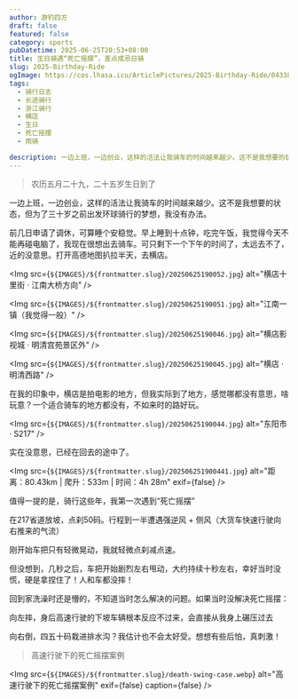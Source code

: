 ```yaml
---
author: 游钓四方
draft: false
featured: false
category: sports
pubDatetime: 2025-06-25T20:53+08:00
title: 生日骑遇“死亡摇摆”，差点成忌日骑
slug: 2025-Birthday-Ride
ogImage: https://cos.lhasa.icu/ArticlePictures/2025-Birthday-Ride/0433873e45e10e6.jpg
tags:
  - 骑行日志
  - 长途骑行
  - 浙江骑行
  - 横店
  - 生日
  - 死亡摇摆
  - 雨骑

description: 一边上班，一边创业，这样的活法让我骑车的时间越来越少。这不是我想要的状态，但为了三十岁之前出发环球骑行的梦想，我没有办法。
---
```



> 农历五月二十九，二十五岁生日到了

一边上班，一边创业，这样的活法让我骑车的时间越来越少。这不是我想要的状态，但为了三十岁之前出发环球骑行的梦想，我没有办法。

前几日申请了调休，可算睡个安稳觉。早上睡到十点钟，吃完午饭，我觉得今天不能再碰电脑了，我现在很想出去骑车。可只剩下一个下午的时间了，太远去不了，近的没意思。打开高德地图扒拉半天，去横店。

<Img
  src={`${IMAGES}/${frontmatter.slug}/20250625190052.jpg`}
  alt="横店十里街 · 江南大桥方向"
/>

<Img
  src={`${IMAGES}/${frontmatter.slug}/20250625190051.jpg`}
  alt="江南一镇（我觉得一般）"
/>

<Img
  src={`${IMAGES}/${frontmatter.slug}/20250625190046.jpg`}
  alt="横店影视城 · 明清宫苑景区外"
/>

<Img
  src={`${IMAGES}/${frontmatter.slug}/20250625190045.jpg`}
  alt="横店 · 明清西路"
/>

在我的印象中，横店是拍电影的地方，但我实际到了地方，感觉哪都没有意思，啥玩意？一个适合骑车的地方都没有，不如来时的路好玩。

<Img
  src={`${IMAGES}/${frontmatter.slug}/20250625190044.jpg`}
  alt="东阳市 · S217"
/>

实在没意思，已经在回去的途中了。

<Img
  src={`${IMAGES}/${frontmatter.slug}/202506251900441.jpg`}
  alt="距离：80.43km | 爬升：533m | 时间：4h 28m"
  exif={false}
/>

值得一提的是，骑行这些年，我第一次遇到“死亡摇摆”

在217省道放坡，点刹50码。行程到一半遭遇强逆风 + 侧风（大货车快速行驶向右推来的气流）

刚开始车把只有轻微晃动，我就轻微点刹减点速。

但没想到，几秒之后，车把开始剧烈左右甩动，大约持续十秒左右，幸好当时没慌，硬是拿捏住了！人和车都没摔！

回到家洗澡时还是懵的，不知道当时怎么解决的问题。如果当时没解决死亡摇摆：

向左摔，身后高速行驶的下坡车辆根本反应不过来，会直接从我身上碾压过去

向右倒，四五十码栽进排水沟？我估计也不会太好受。想想有些后怕，真刺激！

> 高速行驶下的死亡摇摆案例

<Img
  src={`${IMAGES}/${frontmatter.slug}/death-swing-case.webp`}
  alt="高速行驶下的死亡摇摆案例"
  exif={false}
  caption={false}
/>